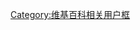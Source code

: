 {{Userbox
 |id-c=#111111
 |id-fc=#FFFFFF
 |info-c=#00ffff
 |info-fc=#FFFFFF
 |id=妄动不可
 |info=這個用戶'''主張維持[[台海現狀]]'''。
 |info-s=10
 |border-c=#0000aa}}
[[Category:主張維持臺海現狀的維基人|{{PAGENAME}}]]
<noinclude>[[Category:维基百科相关用户框]]</noinclude>